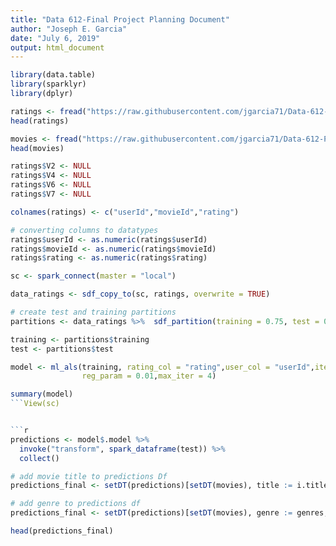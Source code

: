 ---
title: "Data 612-Final Project Planning Document"
author: "Joseph E. Garcia"
date: "July 6, 2019"
output: html_document
---

```{r}
library(data.table)
library(sparklyr)
library(dplyr)
```

```{r}
ratings <- fread("https://raw.githubusercontent.com/jgarcia71/Data-612-Projects-and-Assignments-Summer-2019/master/Final%20Project/ratings.dat",header = F,sep=':')
head(ratings)
```

```{r}
movies <- fread("https://raw.githubusercontent.com/jgarcia71/Data-612-Projects-and-Assignments-Summer-2019/master/Final%20Project/movies.csv",header = T,sep=',')
head(movies)
```

```{r}
ratings$V2 <- NULL
ratings$V4 <- NULL
ratings$V6 <- NULL
ratings$V7 <- NULL

colnames(ratings) <- c("userId","movieId","rating")

# converting columns to datatypes
ratings$userId <- as.numeric(ratings$userId)
ratings$movieId <- as.numeric(ratings$movieId)
ratings$rating <- as.numeric(ratings$rating)
```

```{r}
sc <- spark_connect(master = "local")
```

```{r}
data_ratings <- sdf_copy_to(sc, ratings, overwrite = TRUE)

# create test and training partitions
partitions <- data_ratings %>%  sdf_partition(training = 0.75, test = 0.25, seed = 1099)

training <- partitions$training
test <- partitions$test
```

```{r}
model <- ml_als(training, rating_col = "rating",user_col = "userId",item_col= "movieId",
                reg_param = 0.01,max_iter = 4)

summary(model)
```View(sc)


```{r}
predictions <- model$.model %>%
  invoke("transform", spark_dataframe(test)) %>%
  collect()

# add movie title to predictions Df
predictions_final <- setDT(predictions)[setDT(movies), title := i.title, on=c("movieId", "movieId")]

# add genre to predictions df
predictions_final <- setDT(predictions)[setDT(movies), genre := genres, on=c("movieId", "movieId")]

head(predictions_final)

```




